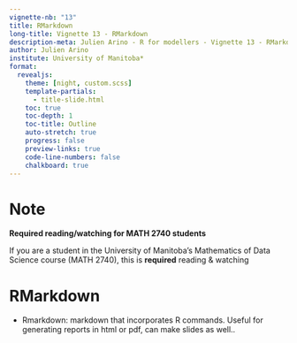 ---
vignette-nb: "13"
title: RMarkdown
long-title: Vignette 13 - RMarkdown
description-meta: Julien Arino - R for modellers - Vignette 13 - RMarkdown
author: Julien Arino
institute: University of Manitoba*
format: 
  revealjs:
    theme: [night, custom.scss]    
    template-partials:
      - title-slide.html
    toc: true
    toc-depth: 1
    toc-title: Outline
    auto-stretch: true
    progress: false
    preview-links: true
    code-line-numbers: false
    chalkboard: true
---

# Note

**Required reading/watching for MATH 2740 students**

If you are a student in the University of Manitoba's Mathematics of Data Science course (MATH 2740), this is **required** reading & watching

# RMarkdown

- Rmarkdown: markdown that incorporates R commands. Useful for generating reports in html or pdf, can make slides as well..

